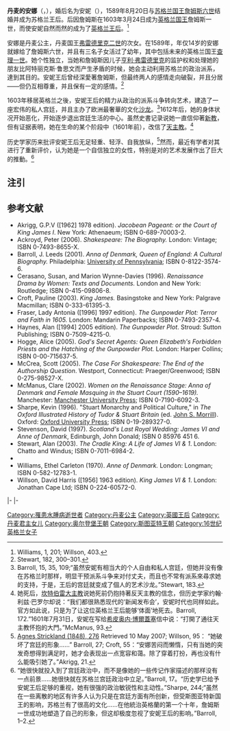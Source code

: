 {{Infobox royalty|consort=yes
| name         = 丹麦的安娜
| image        = Anne of Denmark in mourning.jpg
| caption      = 丹麦的安娜像，一般被认为是{{link-en|小马库斯·海拉特|Marcus Gheeraerts the Younger}}所绘，约画于1612年
| succession   = 苏格兰王后
| coronation   = 1590年5月17日
| reign        = 1589年8月20日–1619年3月2日
| succession1  = [[英格兰君主配偶列表|英格兰王后]]、爱尔兰王后
| coronation1  = 1603年7月25日
| reign1       = 1603年3月24日 – 1619年3月2日
| spouse       = {{marriage|[[詹姆士六世及一世|詹姆士六世及一世]]|1589}}
| issue        = 威尔士亲王[[亨利·弗雷德里克_(威尔士亲王)|亨利·弗雷德里克]]<br/>波希米亚王后[[伊丽莎白·斯图亚特_(波希米亚王后)|伊丽莎白]]<br/>{{link-en|苏格兰的玛格丽特公主 (1598–1600)|Princess Margaret of Scotland (1598–1600)|玛格丽特}}<br>英格兰、苏格兰及爱尔兰国王[[查理一世_(英格兰)|查理一世]]<br/>金泰尔公爵[[金泰尔公爵罗伯特·布鲁斯|罗伯特·布鲁斯]]
| full name    = 安娜·弗雷德里克斯多塔<br>Anna Frederiksdotter
| house        = [[歐登堡王朝|歐登堡王朝]]
| father       = 丹麦国王[[弗雷德里克二世|弗雷德里克二世]]
| mother       = [[梅克倫堡-居斯特羅的索菲|梅克倫堡-居斯特羅的索菲]]
| birth_date   = 1574年12月12日
| birth_place  = {{flagicon|Denmark}}[[丹麥-挪威聯合王國|丹麥-挪威聯合王國]][[斯坎讷堡自治市|斯坎讷堡]]
| death_date   = {{Death date and age|1619|3|2|1574|12|12|df=yes}}
| death_place  = {{flag|Kingdom of England}}[[汉普顿宫|汉普顿宫]]
| burial_date  = 1619年5月12日
| burial_place = {{flag|Kingdom of England}}伦敦[[西敏寺|西敏寺]]
}}

'''丹麦的安娜'''（{{lang-da|Anna af Danmark}}，{{bd|1574年|12月12日|1619年|3月2日}}），婚后名为安妮（{{lang-en|Anne}}），1589年8月20日与[[蘇格蘭君主列表|苏格兰国王]][[詹姆斯六世及一世|詹姆斯六世]]结婚并成为苏格兰王后。后因詹姆斯在1603年3月24日成为[[英格蘭君主列表|英格兰国王]]詹姆斯一世，而使安妮自然而然的成为了[[英格兰君主配偶列表|英格兰王后]]。<ref>Williams, 1, 201; Willson, 403.</ref>

安娜是丹麦公主，丹麦国王[[弗雷德里克二世|弗雷德里克二世]]的次女。在1589年，年仅14岁的安娜就嫁给了詹姆斯六世，并且有三名子女活过了幼年，其中包括未来的英格兰国王[[查理一世_(英格蘭)|查理一世]]。她个性独立，当她和詹姆斯因儿子[[亨利·弗雷德里克_(威尔士亲王)|亨利·弗雷德里克]]的监护权和处理她的朋友比阿特丽克斯·鲁思文而产生矛盾的时候，她会主动利用苏格兰的政治派系，達到其目的。安妮王后曾经深愛著詹姆斯，但最终两人的感情走向破裂，并且分居——但仍互相尊重，并且保有一定的感情。<ref>Stewart, 182, 300–301.</ref>

1603年移居英格兰之後，安妮王后的精力从政治的派系斗争转向艺术，建造了一座宏伟的私人宫廷，并且主办了欧洲最奢華的文化[[沙龍_(聚會)|沙龙]]。<ref>Barroll, 15, 35, 109;“虽然安妮有相当大的个人自由和私人宫廷，但她并没有像在苏格兰时那样，明显干预派系斗争来对付丈夫，而且也不常有派系來尋求她的支持，于是，王后的宫廷就变成了個人的艺术沙龙。”Stewart, 183.</ref>1612年后，她的身体状况开始恶化，开始逐步退出宫廷生活的中心。虽然史書记录说她一直信仰著[[新教|新教]]，但有证据表明，她在生命的某个阶段中（1601年前），改信了[[天主教|天主教]]。<ref>她死后，[[坎特伯雷大主教|坎特伯雷大主教]]说她死前仍抱持著反天主教的信念，但历史学家约翰·利兹·巴罗尔却说：“我们都很熟悉现代的‘新闻发布会’，安妮时代也同样如此。官方如此说，只是为了让这位英格兰王后能够‘体面’地死去。Barroll, 172.”1601年7月31日，安妮在写给[[希皮奥内·博爾蓋塞|希皮奥内·博爾蓋塞]]信中说：“打開了通往天主教怀抱的大門。”McManus, 93.</ref>

历史学家历来批评安妮王后无足轻重、轻浮、自我放纵，<ref>[http://books.google.co.uk/books?id=rd0IAAAAIAAJ&pg=PA233&dq=inauthor:Agnes+inauthor:Strickland+%22Anne+of+Denmark%22#PRA1-PA276,M1 Agnes Strickland (1848), 276] {{Wayback|url=http://books.google.co.uk/books?id=rd0IAAAAIAAJ&pg=PA233&dq=inauthor:Agnes+inauthor:Strickland+%22Anne+of+Denmark%22#PRA1-PA276,M1 |date=20140513040449 }} Retrieved 10 May 2007; Willson, 95： “她破坏了宫廷的形象……” Barroll, 27; Croft, 55：“安娜苦闷而懒惰，只有当她的突发奇想得到满足时，她才会表现出一点宽容和蔼。除了穿着打扮，再也没有什么能吸引她了。”Akrigg, 21.</ref>然而，最近有学者对其进行了重新评价，认为她是一个自信独立的女性，特别是对{{link-en|詹姆斯一世时期|Jacobean age}}的艺术发展作出了巨大的推動。<ref>“她很快就投入到了宫廷政治中，而不是像她的一些传记作家描述的那样没有一点前景……她很快就在苏格兰宫廷政治中立足。”Barroll, 17。“历史学已给予安妮王后足够的重视，她有很强的政治敏锐性和主动性。”Sharpe, 244;“虽然在一些离散的地区有许多人认为只是在宫廷方面有所创新，但受斯图亚特新国王的影响，苏格兰有了很高的文化……在他統治英格蘭的第一个十年，詹姆斯一世成功地塑造了自己的形象，但这却极度忽视了安妮王后的影响。”Barroll, 1–2.</ref>

==注引==
{{Reflist|colwidth=30em}}

==参考文献==
*Akrigg, G.P.V ([1962] 1978 edition). ''Jacobean Pageant: or the Court of King James I''. New York: Athenaeum; ISBN 0-689-70003-2.
*Ackroyd, Peter (2006). ''Shakespeare: The Biography.'' London: Vintage; ISBN 0-7493-8655-X.
*Barroll, J. Leeds (2001). ''Anna of Denmark, Queen of England: A Cultural Biography.'' Philadelphia: [[宾夕法尼亚大学|University of Pennsylvania]]; ISBN 0-8122-3574-6.
*Cerasano, Susan, and Marion Wynne-Davies (1996). ''Renaissance Drama by Women: Texts and Documents.'' London and New York: Routledge; ISBN 0-415-09806-8.
*Croft, Pauline (2003). ''King James.'' Basingstoke and New York: Palgrave Macmillan; ISBN 0-333-61395-3.
*Fraser, Lady Antonia ([1996] 1997 edition). ''The Gunpowder Plot: Terror and Faith in 1605.'' London: Mandarin Paperbacks; ISBN 0-7493-2357-4.
*Haynes, Alan ([1994] 2005 edition). ''The Gunpowder Plot''. Stroud: Sutton Publishing; ISBN 0-7509-4215-0.
*Hogge, Alice (2005). ''God's Secret Agents: Queen Elizabeth's Forbidden Priests and the Hatching of the Gunpowder Plot.'' London: Harper Collins; ISBN 0-00-715637-5.
*McCrea, Scott (2005). ''The Case For Shakespeare: The End of the Authorship Question''. Westport, Connecticut: Praeger/Greenwood; ISBN 0-275-98527-X.
*McManus, Clare (2002). ''Women on the Renaissance Stage: Anna of Denmark and Female Masquing in the Stuart Court (1590–1619).'' Manchester: [[Manchester_University_Press|Manchester University Press]]; ISBN 0-7190-6092-3.
*Sharpe, Kevin (1996). "Stuart Monarchy and Political Culture," in ''The Oxford Illustrated History of Tudor & Stuart Britain'' (ed. [[John_Morrill|John S. Morrill]]). Oxford: [[Oxford_University_Press|Oxford University Press]]; ISBN 0-19-289327-0.
*Stevenson, David (1997). ''Scotland's Last Royal Wedding: James VI and Anne of Denmark'', Edinburgh, John Donald; ISBN 0 85976 451 6.
*Stewart, Alan (2003). ''The Cradle King: A Life of James VI & 1''. London: Chatto and Windus; ISBN 0-7011-6984-2.
*{{Cite book|title=Lives of the Queens of England, from the Norman Conquest|url=https://books.google.co.uk/books?id=rd0IAAAAIAAJ&hl=en|date=1848|language=en|first=Agnes|last=Strickland|access-date=2020-09-18|archive-date=2020-11-19|archive-url=https://web.archive.org/web/20201119143308/https://books.google.co.uk/books?id=rd0IAAAAIAAJ&hl=en|dead-url=no}}
*Williams, Ethel Carleton (1970). ''Anne of Denmark.'' London: Longman; ISBN 0-582-12783-1.
*Willson, David Harris ([1956] 1963 edition). ''King James VI & 1''. London: Jonathan Cape Ltd; ISBN 0-224-60572-0.


{{S-start}}
{{S-roy}}
|-
{{S-vac|last={{link-en|亨利·斯图尔特 (苏格兰配王)|Henry_Stuart,_Lord_Darnley|亨利·斯图尔特}}|as=配王}}
{{S-ttl|title={{link-en|苏格兰君主配偶列表|List_of_Scottish_consorts|苏格兰王后}}|years=1589年–1619年}}
{{S-vac|rows=2|next=[[法兰西的亨利埃塔·玛丽亚|法兰西的亨利埃塔·玛丽亚]]}}
|-
{{S-vac| last= [[凯瑟琳·帕尔|凯瑟琳·帕尔]]}}
{{S-ttl| title = [[英格兰君主配偶列表|英格兰及爱尔兰王后]]| years = 1603年–1619年 }}
{{End}}

{{英格兰君主配偶}}

{{Authority control}}

{{DEFAULTSORT:Anne Of Denmark}}
[[Category:罹患水腫病逝世者|Category:罹患水腫病逝世者]]
[[Category:丹麦公主|Category:丹麦公主]]
[[Category:英國王后|Category:英國王后]]
[[Category:丹麦君主女儿|Category:丹麦君主女儿]]
[[Category:奥尔登堡王朝|Category:奥尔登堡王朝]]
[[Category:斯图亚特王朝|Category:斯图亚特王朝]]
[[Category:16世纪英格兰女子|Category:16世纪英格兰女子]]